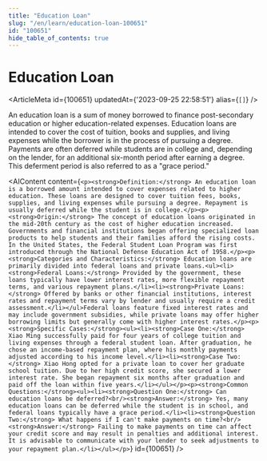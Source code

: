 ```yaml
---
title: "Education Loan"
slug: "/en/learn/education-loan-100651"
id: "100651"
hide_table_of_contents: true
---
```



# Education Loan

<ArticleMeta id={100651} updatedAt={'2023-09-25 22:58:51'} alias={`[]`} />
<div className='border-solid border-b border-t-0 my-4 border-[var(--ifm-color-gray-300)]' />

An education loan is a sum of money borrowed to finance post-secondary education or higher education-related expenses. Education loans are intended to cover the cost of tuition, books and supplies, and living expenses while the borrower is in the process of pursuing a degree. Payments are often deferred while students are in college and, depending on the lender, for an additional six-month period after earning a degree. This deferment period is also referred to as a "grace period."

<AIContent content={`<p><strong>Definition:</strong> An education loan is a borrowed amount intended to cover expenses related to higher education. These loans are designed to cover tuition fees, books, supplies, and living expenses while pursuing a degree. Repayment is usually deferred while the student is in college.</p><p><strong>Origin:</strong> The concept of education loans originated in the mid-20th century as the cost of higher education increased. Governments and financial institutions began offering specialized loan products to help students and their families afford the rising costs. In the United States, the Federal Student Loan Program was first introduced through the National Defense Education Act of 1958.</p><p><strong>Categories and Characteristics:</strong> Education loans are primarily divided into federal loans and private loans.<ul><li><strong>Federal Loans:</strong> Provided by the government, these loans typically have lower interest rates, more flexible repayment terms, and various repayment plans.</li><li><strong>Private Loans:</strong> Offered by banks or other financial institutions, interest rates and repayment terms vary by lender and usually require a credit assessment.</li></ul>Federal loans feature fixed interest rates and may include government subsidies, while private loans may offer higher borrowing limits but generally come with higher interest rates.</p><p><strong>Specific Cases:</strong><ul><li><strong>Case One:</strong> Xiao Ming successfully paid for four years of college tuition and living expenses through a federal student loan. After graduation, he chose an income-based repayment plan, where his monthly payments adjusted according to his income level.</li><li><strong>Case Two:</strong> Xiao Hong opted for a private loan to cover her graduate school tuition. Due to her high credit score, she secured a lower interest rate. She began repayment six months after graduation and paid off the loan within five years.</li></ul></p><p><strong>Common Questions:</strong><ul><li><strong>Question One:</strong> Can education loans be deferred?<br/><strong>Answer:</strong> Yes, many education loans can be deferred while the student is in school, and federal loans typically have a grace period.</li><li><strong>Question Two:</strong> What happens if I can't make payments on time?<br/><strong>Answer:</strong> Failing to make payments on time can affect your credit score and may result in penalties and additional interest. It is advisable to communicate with your lender to seek adjustments to your repayment plan.</li></ul></p>`} id={100651} />

